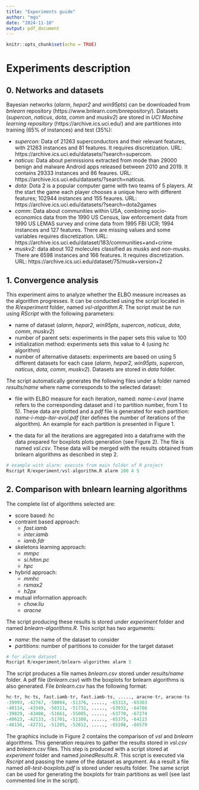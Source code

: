 ```yaml
---
title: "Experiments guide"
author: "mgo"
date: "2024-11-10"
output: pdf_document
---
```


```r
knitr::opts_chunk$set(echo = TRUE)
```

# Experiments description

## 0. Networks and datasets

Bayesian networks (*alarm*, *hepar2* and *win95pts*) can be downloaded from 
*bnlearn* repository (https://www.bnlearn.com/bnrepository/). Datasets 
(*supercon*, *naticus*, *dota*, *comm* and *muskv2*) are stored in
*UCI Machine learning repository* (https://archive.ics.uci.edu/) and are
partitiones into training (65% of instances) and test (35%):

* *supercon*: Data of 21263 superconductors and their relevant features, with
21263 instances and 81 features. It requires discretization. URL: https://archive.ics.uci.edu/datasets/?search=supercom.
* *naticus*: Data about permissions extracted from mode than 29000 benign and
malware Android apps released between 2010 and 2019. It contains 29333 instances and
86 feaures. URL: https://archive.ics.uci.edu/datasets/?search=naticus.
* *dota*: Dota 2 is a popular computer game with two teams of 5 players. At the 
start the game each player chooses a unique hero with different features; 102944 
instances and 155 feaures. URL: https://archive.ics.uci.edu/datasets/?search=dota2games
* *comm*: Data about communities within USA, combining socio-economics data from
the 1990 US Census, law enforcement data from 1990 US LEMAS survey and crime
data from 1995 FBI UCR; 1994 instances and 127 features. There are missing values
and some variables requires discretization. URL: https://archive.ics.uci.edu/dataset/183/communities+and+crime
* *muskv2*: data about 102 molecules classified as *musks* and *non-musks*. There
are 6598 instances and 166 features. It requires discretization. URL: https://archive.ics.uci.edu/dataset/75/musk+version+2

## 1. Convergence analysis

This experiment aims to analyze whether the ELBO measure increases as the 
algorithm progresses. It can be conducted using the script located in the 
*R/experiment* folder, named *vsl-algorithm.R*. The script must be run using 
*RScript* with the following parameters:

* name of dataset (*alarm*, *hepar2*, *win95pts*, *supercon*, *naticus*,
*dota*, *comm*, *muskv2*)
* number of parent sets: experiments in the paper sets this value to 100
* initialization method: experiments sets this value to 4 (using
*hc* algorithm)
* number of alternative datasets: experiments are based on using 5 different
datasets for each case (*alarm*, *hepar2*, *win95pts*, *supercon*, *naticus*,
*dota*, *comm*, *muskv2*). Datasets are stored in *data* folder.

The script automatically generates the following files under a folder named
*results/name* where name corresponds to the selected dataset:

* file with ELBO measure for each iteration, named: *name-i.evol* (name refers
to the corresponding dataset and i to partition number, from 1 to 5). These
data are plotted and a *pdf* file is generated for each partition: 
*name-i-map-iter-evol.pdf* (iter defines the number of iterations of the
algorithm). An example for each partition is presented in Figure 1.

* the data for all the iterations are aggregated into a dataframe with the 
data  prepared for boxplots plots generation (see Figure 2). The file is
named *vsl.csv*. These data will be merged with the results obtained from
bnlearn algorithms as described in step 2.

```r
# example with alarm: execute from main folder of R project
Rscript R/experiment/vsl-algorithm.R alarm 100 4 5
```

## 2. Comparison with bnlearn learning algorithms

The complete list of algorithms selected are:

* score based: *hc*
* contraint based approach:
  + *fast.iamb*
  + *inter.iamb*
  + *iamb.fdr*
* skeletons learning approach:
  + *mmpc*
  + *si.hiton.pc*
  + *hpc*
* hybrid approach:
  + *mmhc*
  + *rsmax2*
  + *h2px*
* mutual information approach:
  + *chow.liu*
  + *aracne*

The script producing these results is stored under *experiment* folder and
named *bnlearn-algorithms.R*. This script has two arguments:

* *name*: the name of the dataset to consider
* *partitions*: number of partitions to consider for the target dataset

```r
# for alarm dataset
Rscript R/experiment/bnlearn-algorithms alarm 5
```

The script produces a file names *bnlearn.csv* stored under *results/name* folder.
A pdf file (*bnlearn.csv*) with the boxplots for bnlearn algorithms is also generated.
File *bnlearn.csv* has the following format:

```r
hc-tr, hc-ts, fast.iamb-tr, fast.iamb-ts, ....., aracne-tr, aracne-ts
-39993, -42767, -50804, -51376, ....., -65313, -65303
-40114, -43349, -50311, -51732, ....., -63932, -64786
-39829, -43408, -51661, -55085, ....., -63770, -67274
-40623, -42133, -51701, -51380, ....., -65375, -64115
-40156, -42731, -51205, -52812, ....., -65108, -66579
```

The graphics include in Figure 2 contains the comparison of *vsl* and *bnlearn*
algorithms. This generation requires to gather the results stored in *vsl.csv*
and *bnlearn.csv* files. This step is produced with a script stored at
*experiment* folder and named *joinedResults.R*. This script is executed via
*Rscript* and passing the name of the dataset as argument. As a result a
file named *all-test-boxplots.pdf* is stored under results folder. The same
script can be used for generating the boxplots for train partitions as
well (see last commented line in the script).
